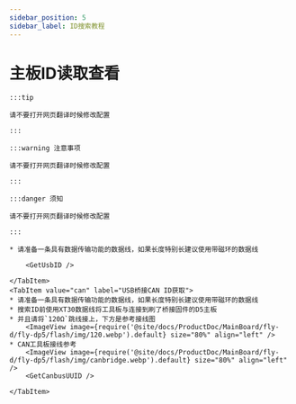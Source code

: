 ```yaml
---
sidebar_position: 5
sidebar_label: ID搜索教程
---
```










# 主板ID读取查看

    :::tip

    请不要打开网页翻译时候修改配置

    :::

    :::warning 注意事项

    请不要打开网页翻译时候修改配置

    :::

    :::danger 须知

    请不要打开网页翻译时候修改配置

    :::

<Tabs>
    <TabItem value="usb" label="USB ID获取" default>
        
    * 请准备一条具有数据传输功能的数据线，如果长度特别长建议使用带磁环的数据线
    
        <GetUsbID />
        
    </TabItem>
    <TabItem value="can" label="USB桥接CAN ID获取">
    * 请准备一条具有数据传输功能的数据线，如果长度特别长建议使用带磁环的数据线
    * 搜索ID前使用XT30数据线将工具板与连接到刷了桥接固件的D5主板
    * 并且请将`120Ω`跳线接上，下方是参考接线图
        <ImageView image={require('@site/docs/ProductDoc/MainBoard/fly-d/fly-dp5/flash/img/120.webp').default} size="80%" align="left" />
    * CAN工具板接线参考
        <ImageView image={require('@site/docs/ProductDoc/MainBoard/fly-d/fly-dp5/flash/img/canbridge.webp').default} size="80%" align="left" />   
        <GetCanbusUUID />

    </TabItem>
</Tabs>
